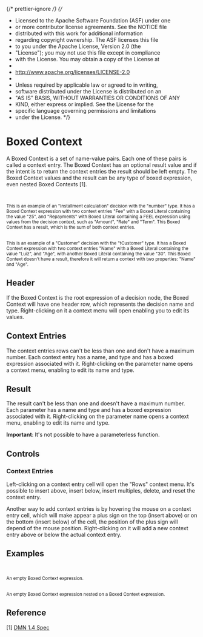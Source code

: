 {/* prettier-ignore */}
{/*

- Licensed to the Apache Software Foundation (ASF) under one
- or more contributor license agreements. See the NOTICE file
- distributed with this work for additional information
- regarding copyright ownership. The ASF licenses this file
- to you under the Apache License, Version 2.0 (the
- "License"); you may not use this file except in compliance
- with the License. You may obtain a copy of the License at
-
- http://www.apache.org/licenses/LICENSE-2.0
-
- Unless required by applicable law or agreed to in writing,
- software distributed under the License is distributed on an
- "AS IS" BASIS, WITHOUT WARRANTIES OR CONDITIONS OF ANY
- KIND, either express or implied. See the License for the
- specific language governing permissions and limitations
- under the License.
  \*/}


<Meta title="MDX/Context" of={Context} />

# Boxed Context

A Boxed Context is a set of name-value pairs. Each one of these pairs is called a context entry. The Boxed Context has an optional result value
and if the intent is to return the context entries the result should be left empty. The Boxed Context values and the result can be any type of boxed
expression, even nested Boxed Contexts [1].

<div style={{ display: "flex", flexDirection: "row" }}>
  <Story of={Context.InstallmentCalculation} />
  <small>
    <br />
    <br />
    This is an example of an "Installment calculation" decision with the "number" type. It has a Boxed Context
    expression with two context entries "Fee" with a Boxed Literal containing the value "25", and "Repayments" with
    Boxed Literal containing a FEEL expression using values from the decision context, such as "Amount", "Rate" and
    "Term". This Boxed Context has a result, which is the sum of both context entries.
  </small>
</div>

<div style={{ display: "flex", flexDirection: "row" }}>
  <Story of={Context.Customer} />
  <small>
    <br />
    <br />
    This is an example of a "Customer" decision with the "tCustomer" type. It has a Boxed Context expression with two
    context entries "Name" with a Boxed Literal containing the value "Luiz", and "Age", with another Boxed Literal
    containing the value "30". This Boxed Context doesn't have a result, therefore it will return a context with two
    properties: "Name" and "Age".
  </small>
</div>

## Header

If the Boxed Context is the root expression of a decision node, the Boxed Context will have one
header row, which represents the decision name and type.
Right-clicking on it a context menu will open enabling you to edit its values.

## Context Entries

The context entries rows can't be less than one and don't have a maximum number. Each context entry has a name, and type and has
a boxed expression associated with it. Right-clicking on the parameter name opens a context menu, enabling to edit its
name and type.

## Result

The result can't be less than one and doesn't have a maximum number. Each parameter has a name and type and has
a boxed expression associated with it. Right-clicking on the parameter name opens a context menu, enabling to edit its
name and type.

**Important**: It's not possible to have a parameterless function.

## Controls

### Context Entries

Left-clicking on a context entry cell will open the "Rows" context menu.
It's possible to insert above, insert below, insert multiples, delete, and reset the context entry.

Another way to add context entries is by hovering the mouse on a context entry cell, which will
make appear a plus sign on the top (insert above) or on the bottom (insert below) of the cell,
the position of the plus sign will depend of the mouse position. Right-clicking on it will add
a new context entry above or below the actual context entry.

## Examples

<div style={{ display: "flex", flexDirection: "column" }}>
  <div style={{ display: "flex", flexDirection: "row" }}>
    <Story of={Context.Base} />
    <small>
      <br />
      <br />
      An empty Boxed Context expression.
    </small>
  </div>

  <div style={{ display: "flex", flexDirection: "row" }}>
    <Story of={Context.Nested} />
    <small>
      <br />
      <br />
      An empty Boxed Context expression nested on a Boxed Context expression.
    </small>
  </div>
</div>

## Reference

[1] [DMN 1.4 Spec](https://www.omg.org/spec/DMN/1.4/Beta1/PDF#page=103)
